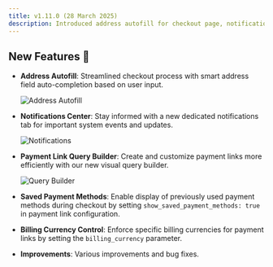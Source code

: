 ```yaml
---
title: v1.11.0 (28 March 2025)
description: Introduced address autofill for checkout page, notifications center, payment link query builder, saved payment methods, and billing currency control.
---
```


## New Features 🚀

- **Address Autofill**: Streamlined checkout process with smart address field auto-completion based on user input.
  
    <Frame><img src="/images/changelog/address_autofill.png" alt="Address Autofill"/></Frame>

- **Notifications Center**: Stay informed with a new dedicated notifications tab for important system events and updates.

    <Frame><img src="/images/changelog/notifications.png" alt="Notifications"/></Frame>

- **Payment Link Query Builder**: Create and customize payment links more efficiently with our new visual query builder.

    <Frame><img src="/images/changelog/query_selector.png" alt="Query Builder"/></Frame>

- **Saved Payment Methods**: Enable display of previously used payment methods during checkout by setting `show_saved_payment_methods: true` in payment link configuration.

- **Billing Currency Control**: Enforce specific billing currencies for payment links by setting the `billing_currency` parameter.

- **Improvements**: Various improvements and bug fixes.
